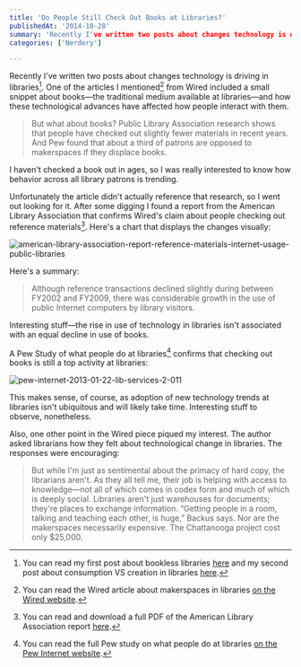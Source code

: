 ```yaml
---
title: 'Do People Still Check Out Books at Libraries?'
publishedAt: '2014-10-28'
summary: 'Recently I've written two posts about changes technology is driving in libraries[^1]. One of the articles I mentioned[^2] from Wired included a small snippet about books—the traditional medium availab...'
categories: ['Nerdery']

---
```


Recently I've written two posts about changes technology is driving in libraries[^1]. One of the articles I mentioned[^2] from Wired included a small snippet about books—the traditional medium available at libraries—and how these technological advances have affected how people interact with them.

> But what about books? Public Library Association research shows that people have checked out slightly fewer materials in recent years. And Pew found that about a third of patrons are opposed to makerspaces if they displace books.

I haven't checked a book out in ages, so I was really interested to know how behavior across all library patrons is trending.

Unfortunately the article didn't actually reference that research, so I went out looking for it. After some digging I found a report from the American Library Association that confirms Wired's claim about people checking out reference materials[^3]. Here's a chart that displays the changes visually:

<Image src="/images/blog/do-people-still-check-out-books-at-libraries/4a6d1-american-library-association-report-reference-materials-internet-usage-public-libraries.png" alt="american-library-association-report-reference-materials-internet-usage-public-libraries" width={800} height={600} />

Here's a summary:

> Although reference transactions declined slightly during between FY2002 and FY2009, there was considerable growth in the use of public Internet computers by library visitors.

Interesting stuff—the rise in use of technology in libraries isn't associated with an equal decline in use of books.

A Pew Study of what people do at libraries[^4] confirms that checking out books is still a top activity at libraries:

<Image src="/images/blog/do-people-still-check-out-books-at-libraries/27f0c-pew-internet-2013-01-22-lib-services-2-011.jpg" alt="pew-internet-2013-01-22-lib-services-2-011" width={800} height={600} />

This makes sense, of course, as adoption of new technology trends at libraries isn't ubiquitous and will likely take time. Interesting stuff to observe, nonetheless.

Also, one other point in the Wired piece piqued my interest. The author asked librarians how they felt about technological change in libraries. The responses were encouraging:

> But while I'm just as sentimental about the primacy of hard copy, the librarians aren't. As they all tell me, their job is helping with access to knowledge—not all of which comes in codex form and much of which is deeply social. Libraries aren't just warehouses for documents; they're places to exchange information. “Getting people in a room, talking and teaching each other, is huge,” Backus says. Nor are the makerspaces necessarily expensive. The Chattanooga project cost only $25,000.

[^1]: You can read my first post about bookless libraries [here](https://ericdodds.com/bookless-libraries-democratize-information/) and my second post about consumption VS creation in libraries [here](https://ericdodds.com/libraries-consume-create/).



[^2]: You can read the Wired article about makerspaces in libraries [on the Wired website](http://www.wired.com/2014/09/makerspace/).



[^3]: You can read and download a full PDF of the American Library Association report [here](http://ericdodds.com/wp-content/uploads/2019/07/a79ff-condition_of_libraries_1999.20.pdf).



[^4]: You can read the full Pew study on what people do at libraries [on the Pew Internet website](http://libraries.pewinternet.org/2013/01/22/part-2-what-people-do-at-libraries-and-library-websites/).
